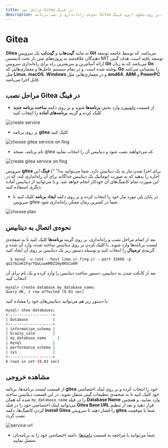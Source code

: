 ```yaml
---
title: مراحل نصب Gitea در فینگ
description: نحوه‌ی راه‌اندازی و نصب برنامه Gitea بر روی سکوی ابری فینگ.
---
```



<Platform>
  <PlatformHead title="برنامه Gitea" icon="gitea/gitea-original.svg" />
</Platform>

# Gitea

**Gitea** به مانند **گیت‌هاب** و **گیت‌لب** یک سرویس **Git** می‌باشد. که توسط جامعه توسعه دهندگان علاقه‌مند به پروژه‌های متن باز تحت لایسنس MIT توسعه یافته است.
هدف گیتی ارائه آسانترین و سریعترین راه برای راه‌اندازی سرویس **Git** می‌باشد که به زبان **Go** نوشته شده است.
و در تمام سیستم عامل‌‌ها و معماری‌‌هایی که **Go** را پشتیبانی می‌کنند مثل **Linux**، **macOS**، **Windows** و در معماری‌هایی مثل **amd64**، **ARM** و **PowerPC** قابل اجرا می‌باشد.

## مراحل نصب Gitea در فینگ

- از قسمت [داشبورد](https://cloud.fing.ir) وارد بخش **برنامه‌ها** شوید و بر روی دکمه **ساخت برنامه جدید** کلیک کرده و گزینه **برنامه‌‌های آماده** را انتخاب کنید.

![create service](/images/service-create.jpg)

- بر روی برنامه **gitea** کلیک کنید.

![choose gitea service on fing](/images/service-choose-gitea.jpg)

- نام برنامه، نسخه gitea که می‌خواهید نصب شود و دیتابیس آن را انتخاب نمایید.

![create gitea service on fing](/images/service-create-gitea.jpg)

<Notice variant="info">
  سرویس <b>gitea</b> برای اجرا شدن نیاز به یک دیتابیس دارد. شما می‌توانید به{" "}
  <b>فینگ</b> این اجازه را بدهید که به صورت اتوماتیک یک دیتابیس جداگانه برای آن
  راه‌اندازی کند، که در این صورت تمام کانفیگ‌های آن خودکار انجام خواهد شد. و یا
  می‌توانید از دیتابیس آماده دیگری استفاده کنید.
</Notice>

- در پایان پلن مورد نیاز خود را انتخاب کرده و بر روی دکمه **ایجاد برنامه** کلیک کنید تا سرویس gitea شما در کمترین زمان ممکن راه‌اندازی شود.

![choose plan](/images/choose-plan.jpg)

## نحوه‌ی اتصال به دیتابیس

بعد از اتمام مراحل نصب و راه‌اندازی، بر روی گزینه **برنامه‌ها** کلیک کنید تا به صفحه‌ی لیست برنامه‌‌ها وارد شوید. با کلیک کردن بر روی دیتابیس ساخته شده، وارد آن شده و گزینه‌ی **ترمینال** را انتخاب کنید و بوسیله دستور زیر یک دیتابیس بر روی آن ایجاد کنید:

```terminal
  $ mysql -u root --host lime.ir.fing.ir --port 32666 -p qo27AieKIFqrYQwLuwmM0ZIHy8RSCo6M
```

بعد از کانکت شدن به دیتابیس، دستور ساخت دیتابیس را وارد کرده و یک نام برای آن انتخاب کنید:

```
mysql> create database my_database_name;
Query OK, 1 row affected (0.03 sec)
```

با دستور زیر هم می‌توانید دیتابیس‌های خود را مشاده کنید:

```bash
mysql> show databases;
+--------------------+
| Database           |
+--------------------+
| information_schema |
| brainy_calm        |
| my_database_name     |
| mysql              |
| performance_schema |
| sys                |
+--------------------+
6 rows in set (0.03 sec)
```

## مشاهده خروجی

از قسمت لیست برنامه‌ها، برنامه ‌**gitea** خود را انتخاب کرده و بر روی لینک اختصاصی خود کلیک کنید تا به صحفه‌ی تنظیمات گیتی منتقل شوید.
در این قسمت دیتابیس ساخته شده که همان `my_database_name` را در فیلد **Database Name** وارد نمایید.
و همچنین می‌توانید لینک اختصاصی خود را در فیلد **Gitea Base URL** قرار دهید و بعد از تنظیم کردن کانفیگ‌ها، دکمه **Install Gitea** را فشار دهید تا سرویس **gitea** شما با موفقیت نصب گردد.

![service url](/images/service-gitea-url.jpg)

- شما می‌توانید با مراجعه به قسمت [دامنه‌ها](/references/domains)، دامنه اختصاصی خود را به برنامه‌تان متصل نمایید.
